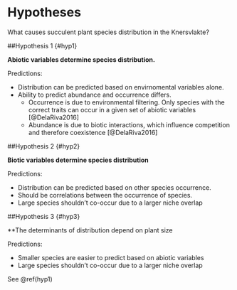 # Hypotheses {#hyp}

What causes succulent plant species distribution in the Knersvlakte? 


##Hypothesis 1 {#hyp1}

**Abiotic variables determine species distribution.**

Predictions:

* Distribution can be predicted based on envirnomental variables alone.
* Ability to predict abundance and occurrence differs.
    * Occurrence is due to environmental filtering. Only species with the correct traits can occur in a given set of abiotic variables [@DelaRiva2016]
    * Abundance is due to biotic interactions, which influence competition and therefore coexistence [@DelaRiva2016]

##Hypothesis 2 {#hyp2}

**Biotic variables determine species distribution**

Predictions:

* Distribution can be predicted based on other species occurrence.
* Should be correlations between the occurrence of species.
* Large species shouldn't co-occur due to a larger niche overlap

##Hypothesis 3 {#hyp3}

**The determinants of distribution depend on plant size

Predictions:

* Smaller species are easier to predict based on abiotic variables
* Large species shouldn't co-occur due to a larger niche overlap

See \@ref(hyp1)




